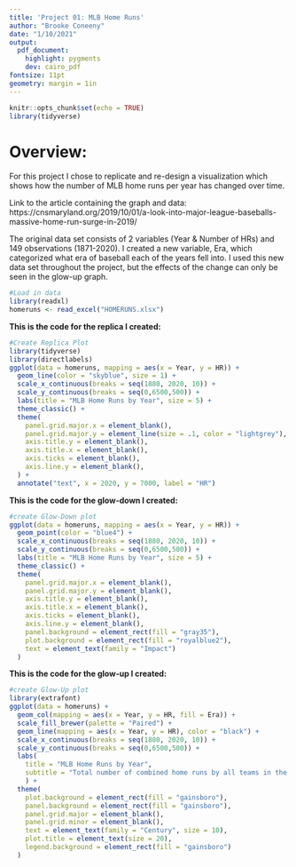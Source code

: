 ---
title: 'Project 01: MLB Home Runs'
author: "Brooke Coneeny"
date: "1/10/2021"
output: 
  pdf_document:
    highlight: pygments
    dev: cairo_pdf
fontsize: 11pt
geometry: margin = 1in
---


```{r setup, include=FALSE}
knitr::opts_chunk$set(echo = TRUE)
library(tidyverse)
```

# Overview:

For this project I chose to replicate and re-design a visualization which shows how the number of MLB home runs per year has changed over time.


Link to the article containing the graph and data: https://cnsmaryland.org/2019/10/01/a-look-into-major-league-baseballs-massive-home-run-surge-in-2019/

The original data set consists of 2 variables (Year & Number of HRs) and 149 observations (1871-2020). I created a new variable, Era, which categorized what era of baseball each of the years fell into. I used this new data set throughout the project, but the effects of the change can only be seen in the glow-up graph. 

```{r homeruns}
#Load in data
library(readxl)
homeruns <- read_excel("HOMERUNS.xlsx")
```

**This is the code for the replica I created:**
```{r replica}
#Create Replica Plot
library(tidyverse)
library(directlabels)
ggplot(data = homeruns, mapping = aes(x = Year, y = HR)) +
  geom_line(color = "skyblue", size = 1) +
  scale_x_continuous(breaks = seq(1880, 2020, 10)) +
  scale_y_continuous(breaks = seq(0,6500,500)) +
  labs(title = "MLB Home Runs by Year", size = 5) +
  theme_classic() +
  theme(
    panel.grid.major.x = element_blank(), 
    panel.grid.major.y = element_line(size = .1, color = "lightgrey"),
    axis.title.y = element_blank(), 
    axis.title.x = element_blank(),
    axis.ticks = element_blank(),
    axis.line.y = element_blank(),
  ) +
  annotate("text", x = 2020, y = 7000, label = "HR")
```
  

**This is the code for the glow-down I created:** 
```{r glow-down}
#create Glow-Down plot
ggplot(data = homeruns, mapping = aes(x = Year, y = HR)) +
  geom_point(color = "blue4") +
  scale_x_continuous(breaks = seq(1880, 2020, 10)) +
  scale_y_continuous(breaks = seq(0,6500,500)) +
  labs(title = "MLB Home Runs by Year", size = 5) +
  theme_classic() +
  theme(
    panel.grid.major.x = element_blank(), 
    panel.grid.major.y = element_blank(),
    axis.title.y = element_blank(), 
    axis.title.x = element_blank(),
    axis.ticks = element_blank(),
    axis.line.y = element_blank(),
    panel.background = element_rect(fill = "gray35"),
    plot.background = element_rect(fill = "royalblue2"),
    text = element_text(family = "Impact")
  )
```


**This is the code for the glow-up I created:**
```{r glow-up}
#create Glow-Up plot
library(extrafont)
ggplot(data = homeruns) +
  geom_col(mapping = aes(x = Year, y = HR, fill = Era)) +
  scale_fill_brewer(palette = "Paired") +
  geom_line(mapping = aes(x = Year, y = HR), color = "black") +
  scale_x_continuous(breaks = seq(1880, 2020, 10)) +
  scale_y_continuous(breaks = seq(0,6500,500)) +
  labs(
    title = "MLB Home Runs by Year", 
    subtitle = "Total number of combined home runs by all teams in the MLB, categorized by Baseball-Era"
    ) +
  theme(
    plot.background = element_rect(fill = "gainsboro"),
    panel.background = element_rect(fill = "gainsboro"),
    panel.grid.major = element_blank(),
    panel.grid.minor = element_blank(),
    text = element_text(family = "Century", size = 10),
    plot.title = element_text(size = 20),
    legend.background = element_rect(fill = "gainsboro")
  )
```


